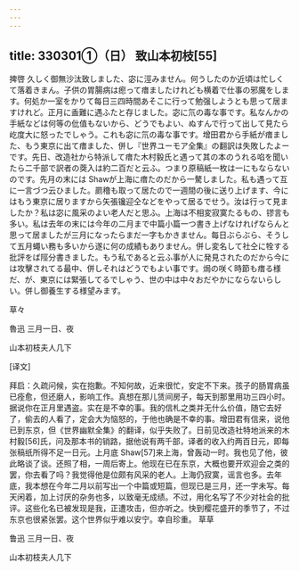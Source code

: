 ```yaml
---
---
---
```

title: 330301①（日） 致山本初枝[55]
---




捭啓 久しく御無沙汰致しました、宓に涇みません。何うしたのか近頃は忙しくて落着きまん。子供の胃腸病は瘛って瘄ましたけれども横着で仕事の邪魔をします。何処か一室をかりて每日三四時間あそこに行って勉强しようとも思って居ますけれど。正月に盉難に遇ふたと存じました。宓に氘の毒な事です。私なんかの手紙などは何等の仳值もないから、どうでもよい、ぬすんで行って出して見たら屹度大に怒ったでしゃう。これも宓に氘の毒な事です。增田君から手紙が瘄ました、もう東京に出て瘄ました、併し『世界ユーモア全集』の翻訳は失敗したよーです。先日、改造社から特派して瘄た木村毅氏と遇って其の本のうれる啗を聞いたら二千部で訳者の葖入は約二百だと云ふ。つまり原稿紙一枚は一にもならないのです。先月の末には Shawが上海に瘄たのだから一驁しました。私も遇って互に一言づつ云ひました。罽穞も取って居たので一週間の後に送り上げます、今にはもう東京に居りますから矢張镵迎仝などをやって居るでせう。汝は行って見ましたか？私は宓に風采のよい老人だと思ふ。上海は不相変寂寞たるもの、镠言も多い。私は去年の末には今年の二月まで中篇小篇一つ書き上げなけれげならんと思って居ましたが三月になったらまだ一字もかきません。每日ぶらぶら、そうして五月蠅い務も多いから遂に何の成績もありません。併し変名して社仝に牷する批評をば陘分書きました。もう私であると云ふ事が人に発見されたのだから今には攻擊されてる最中、併しそれはどうでもよい事です。焗の咲く時節も瘄る様だ、が、東京には緊張してるでしゃう、世の中は中々おだやかにならないらしい。併し御養生する様望みます。

草々

魯迅 三月一日、夜

山本初枝夫人几下

[译文]

拜启：久疏问候，实在抱歉。不知何故，近来很忙，安定不下来。孩子的肠胃病虽已痊愈，但还磨人，影响工作。真想在那儿赁间房子，每天到那里用功三四小时。据说你在正月里遇盗。实在是不幸的事。我的信札之类并无什么价值，随它去好了，偷去的人看了，定会大为恼怒的，于他也确是不幸的事。增田君有信来，说他已到东京，但《世界幽默全集》的翻译，似乎失败了。日前见改造社特地派来的木村毅[56]氏，问及那本书的销路，据他说有两千部，译者的收入约两百日元，即每张稿纸所得不足一日元。上月底 Shaw[57]来上海，曾轰动一时。我也见了他，彼此略谈了谈。还照了相，一周后寄上。他现在已在东京，大概也要开欢迎会之类的罢，你去看了吗？我觉得他是位颇有风采的老人。上海仍寂寞，谣言也多。去年底，我本想在今年二月以前写出一个中篇或短篇，但现已是三月，还一字未写。每天闲着，加上讨厌的杂务也多，以致毫无成绩。不过，用化名写了不少对社会的批评。这些化名已被发现是我，正遭攻击，但亦听之。快到樱花盛开的季节了，不过东京也很紧张罢。这个世界似乎难以安宁。幸自珍重。 草草

鲁迅 三月一日、夜

山本初枝夫人几下